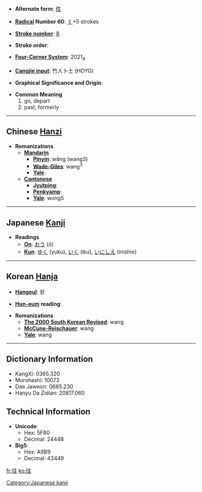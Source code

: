 * '''Alternate form''': [[徃]]

* '''[[Wiktionary:Chinese radical index| Radical]] Number 60''': [[Wiktionary:Chinese radical index 彳|彳]]+5 strokes

* '''[[Wiktionary:Chinese total strokes index|Stroke number]]''': [[Wiktionary:Chinese total strokes index 8|8]]

* '''Stroke order''': 

* '''[[Wiktionary:Chinese four corner index|Four-Corner System]]''': 2021<sub>4</sub>

* '''[[Wiktionary:Chinese Cangjie index|Cangjie input]]''': 竹人卜土 (HOYG)

* '''Graphical Significance and Origin''': 

* '''Common Meaning'''
*#go, depart
*# past, formerly


----

== Chinese [[Hanzi]] ==

* '''Romanizations'''
** '''[[Mandarin]]'''
*** '''[[Pinyin]]''': wǎng (wang3)
*** '''[[Wade-Giles]]''': wang<sup>3</sup>
*** '''[[Yale]]''': 
** '''[[Cantonese]]'''
*** '''[[Jyutping]]''':
*** '''[[Penkyamp]]''': 
*** '''[[Yale]]''': wong5


----

== Japanese [[Kanji]] ==

* '''Readings'''
** '''[[On]]''': [[おう]] (ō)
** '''[[Kun]]''': [[ゆく]] (yuku), [[いく]] (iku), [[いにしえ]] (inishie)


[[Category:Japanese kanji]]
----

== Korean [[Hanja]] ==

* '''[[Hangeul]]''': 왕

* '''[[Hun-eum]] reading''': 

* '''Romanizations'''
** '''[[The 2000 South Korean Revised Romanization|The 2000 South Korean Revised]]''': wang
** '''[[McCune-Reischauer]]''': wang
** '''[[Yale]]''': wang

----

== Dictionary Information ==

* KangXi: 0365.320
* Morohashi: 10073
* Dae Jaweon: 0685.230
* Hanyu Da Zidian: 20817.060

== Technical Information ==

* '''Unicode''':
** Hex: 5F80
** Decimal: 24448
* '''Big5''':
** Hex: A9B9
** Decimal: 43449

[[fr:往]]
[[ko:往]]
